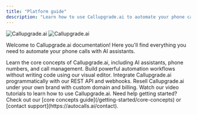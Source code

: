 ```yaml
---
title: "Platform guide"
description: "Learn how to use Callupgrade.ai to automate your phone calls with AI"
---
```


<img
  className="block dark:hidden"
  src="https://autocalls.ai/ogimage-en.jpg"
  alt="Callupgrade.ai"
/>
<img
  className="hidden dark:block"
  src="https://autocalls.ai/ogimage-en.jpg"
  alt="Callupgrade.ai"
/>

Welcome to Callupgrade.ai documentation! Here you'll find everything you need to
automate your phone calls with AI assistants.

<CardGroup cols={2}>
  <Card
    title="Platform Guide"
    icon="book"
    href="/platform-guide/overview"
    color="#6C429A">
    Learn the core concepts of Callupgrade.ai, including AI assistants, phone
    numbers, and call management.
  </Card>
  <Card
    title="No-Code Automation"
    icon="wand-magic-sparkles"
    href="/automation-platform/introduction"
    color="pink">
    Build powerful automation workflows without writing code using our visual
    editor.
  </Card>
  <Card
    title="API Reference"
    icon="code"
    href="/api-reference/introduction"
    color="blue">
    Integrate Callupgrade.ai programmatically with our REST API and webhooks.
  </Card>
  <Card
    title="White Label Program"
    icon="tag"
    href="/white-label/overview"
    color="red">
    Resell Callupgrade.ai under your own brand with custom domain and billing.
  </Card>
  <Card
    title="Video tutorials"
    icon="video"
    href="/automation-platform/tutorials/"
    color="red">
    Watch our video tutorials to learn how to use Callupgrade.ai.
  </Card>
</CardGroup>

<Note>
  Need help getting started? Check out our [core concepts
  guide](/getting-started/core-concepts) or [contact
  support](https://autocalls.ai/contact).
</Note>

